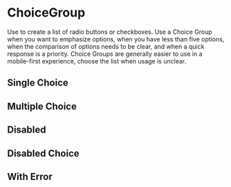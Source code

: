 

<Meta title="Forms/ChoiceGroup" component={ChoiceGroup} />

# ChoiceGroup

Use to create a list of radio buttons or checkboxes. Use a Choice Group when you want to emphasize options, when you have less than five options, when the comparison of options needs to be clear, and when a quick response is a priority. Choice Groups are generally easier to use in a mobile-first experience, choose the list when usage is unclear.

<Canvas>
    <Story story={stories.Default} name="Default" />
</Canvas>

<ArgsTable story="Default" />

## Single Choice

<Canvas>
    <Story story={stories.SingleChoice} />
</Canvas>

## Multiple Choice

<Canvas>
    <Story story={stories.MultiChoice} />
</Canvas>

## Disabled

<Canvas>
    <Story story={stories.Disabled} />
</Canvas>

## Disabled Choice

<Canvas>
    <Story story={stories.DisabledChoice} />
</Canvas>

## With Error

<Canvas>
    <Story story={stories.WithError} />
</Canvas>
